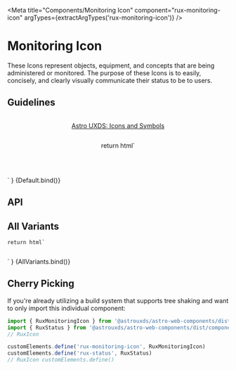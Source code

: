 
<Meta
    title="Components/Monitoring Icon"
    component="rux-monitoring-icon"
    argTypes={extractArgTypes('rux-monitoring-icon')}
/>

# Monitoring Icon

These Icons represent objects, equipment, and concepts that are being administered or monitored. The purpose of these Icons is to easily, concisely, and clearly visually communicate their status to be to users.

## Guidelines

-   [Astro UXDS: Icons and Symbols](https://astrouxds-v6.netlify.app/ui-components/icons-and-symbols)

    return html`
<div style="margin: 3rem auto; max-width: 5rem; text-align: center;">
    <rux-monitoring-icon
        icon="${args.icon}"
        label="${args.label}"
        status="${args.status}"
        notifications="${args.notifications}"
        sublabel="${args.sublabel}"
    ></rux-monitoring-icon>
</div>
<div style="margin: 3rem auto; max-width: 5rem; text-align: center;">
    <rux-monitoring-icon
        icon="widgets"
        label="Widgets icon"
        status="${args.status}"
        notifications="${args.notifications}"
    ></rux-monitoring-icon>
</div>
    `
}

<Canvas>
    <Story
        args={{
            status: 'normal',
            icon: 'altitude',
            label: 'Monitoring',
            notifications: 1,
            sublabel: ""
        }}
        name="Default"
    >
        {Default.bind()}
    </Story>
</Canvas>

## API

<ArgsTable of="rux-monitoring-icon" />

## All Variants

    return html`
<style>
    ul {
        display: flex;
        list-style: none;
        justify-content: space-around;
        padding: 0 1rem;
    }
    ul li {
        display: flex;
        flex-direction: column;
        align-items: center;
    }
</style>
<ul>
    <li>
        <rux-monitoring-icon
            icon="mission"
            label="Mission"
            sublabel="Sub-label"
            status="off"
            notifications="4"
        ></rux-monitoring-icon>
    </li>
    <li>
        <rux-monitoring-icon
            icon="equipment"
            label="Equipment"
            sublabel="Sub-label"
            status="standby"
            notifications="100"
        ></rux-monitoring-icon>
    </li>
    <li>
        <rux-monitoring-icon
            icon="processor"
            label="Processor"
            sublabel="Sub-label"
            status="normal"
        ></rux-monitoring-icon>
    </li>
    <li>
        <rux-monitoring-icon
            icon="antenna"
            label="Antenna"
            sublabel="Sub-label"
            status="caution"
            notifications="1200"
        ></rux-monitoring-icon>
    </li>
    <li>
        <rux-monitoring-icon
            icon="antenna-transmit"
            label="NROL"
            sublabel="Sub-label"
            status="serious"
            notifications="1000000"
        ></rux-monitoring-icon>
    </li>
    <li>
        <rux-monitoring-icon
            icon="antenna-receive"
            label="SBSS=1"
            sublabel="Receiving"
            status="critical"
            notifications="34000000000000"
        ></rux-monitoring-icon>
    </li>
</ul>
`
}

<Canvas>
    <Story
        name="All Variants"
        argTypes={{
            label: { table: { disable: true } },
            icon: { table: { disable: true } },
            notifications: { table: { disable: true } },
            status: { table: { disable: true } },
            sublabel: { table: { disable: true } }
        }}
    >
        {AllVariants.bind()}
    </Story>
</Canvas>

## Cherry Picking

If you're already utilizing a build system that supports tree shaking and want to only import this individual component:

```js
import { RuxMonitoringIcon } from '@astrouxds/astro-web-components/dist/components/rux-monitoring-icon'
import { RuxStatus } from '@astrouxds/astro-web-components/dist/components/rux-status'
// RuxIcon

customElements.define('rux-monitoring-icon', RuxMonitoringIcon)
customElements.define('rux-status', RuxStatus)
// RuxIcon customElements.define()
```
